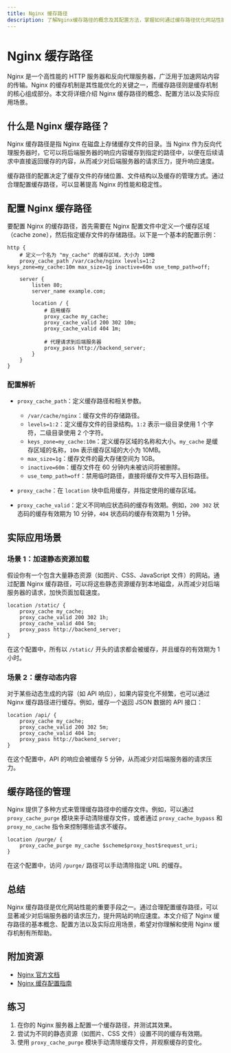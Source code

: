 ```yaml
---
title: Nginx 缓存路径
description: 了解Nginx缓存路径的概念及其配置方法，掌握如何通过缓存路径优化网站性能。
---
```


# Nginx 缓存路径

Nginx 是一个高性能的 HTTP 服务器和反向代理服务器，广泛用于加速网站内容的传输。Nginx 的缓存机制是其性能优化的关键之一，而缓存路径则是缓存机制的核心组成部分。本文将详细介绍 Nginx 缓存路径的概念、配置方法以及实际应用场景。

## 什么是 Nginx 缓存路径？

Nginx 缓存路径是指 Nginx 在磁盘上存储缓存文件的目录。当 Nginx 作为反向代理服务器时，它可以将后端服务器的响应内容缓存到指定的路径中，以便在后续请求中直接返回缓存的内容，从而减少对后端服务器的请求压力，提升响应速度。

缓存路径的配置决定了缓存文件的存储位置、文件结构以及缓存的管理方式。通过合理配置缓存路径，可以显著提高 Nginx 的性能和稳定性。

## 配置 Nginx 缓存路径

要配置 Nginx 的缓存路径，首先需要在 Nginx 配置文件中定义一个缓存区域（cache zone），然后指定缓存文件的存储路径。以下是一个基本的配置示例：

```nginx
http {
    # 定义一个名为 "my_cache" 的缓存区域，大小为 10MB
    proxy_cache_path /var/cache/nginx levels=1:2 keys_zone=my_cache:10m max_size=1g inactive=60m use_temp_path=off;

    server {
        listen 80;
        server_name example.com;

        location / {
            # 启用缓存
            proxy_cache my_cache;
            proxy_cache_valid 200 302 10m;
            proxy_cache_valid 404 1m;

            # 代理请求到后端服务器
            proxy_pass http://backend_server;
        }
    }
}
```

### 配置解析

- `proxy_cache_path`：定义缓存路径和相关参数。
  - `/var/cache/nginx`：缓存文件的存储路径。
  - `levels=1:2`：定义缓存文件的目录结构。`1:2` 表示一级目录使用 1 个字符，二级目录使用 2 个字符。
  - `keys_zone=my_cache:10m`：定义缓存区域的名称和大小。`my_cache` 是缓存区域的名称，`10m` 表示缓存区域的大小为 10MB。
  - `max_size=1g`：缓存文件的最大存储空间为 1GB。
  - `inactive=60m`：缓存文件在 60 分钟内未被访问将被删除。
  - `use_temp_path=off`：禁用临时路径，直接将缓存文件写入目标路径。

- `proxy_cache`：在 `location` 块中启用缓存，并指定使用的缓存区域。

- `proxy_cache_valid`：定义不同响应状态码的缓存有效期。例如，`200 302` 状态码的缓存有效期为 10 分钟，`404` 状态码的缓存有效期为 1 分钟。

## 实际应用场景

### 场景 1：加速静态资源加载

假设你有一个包含大量静态资源（如图片、CSS、JavaScript 文件）的网站。通过配置 Nginx 缓存路径，可以将这些静态资源缓存到本地磁盘，从而减少对后端服务器的请求，加快页面加载速度。

```nginx
location /static/ {
    proxy_cache my_cache;
    proxy_cache_valid 200 302 1h;
    proxy_cache_valid 404 5m;
    proxy_pass http://backend_server;
}
```

在这个配置中，所有以 `/static/` 开头的请求都会被缓存，并且缓存的有效期为 1 小时。

### 场景 2：缓存动态内容

对于某些动态生成的内容（如 API 响应），如果内容变化不频繁，也可以通过 Nginx 缓存路径进行缓存。例如，缓存一个返回 JSON 数据的 API 接口：

```nginx
location /api/ {
    proxy_cache my_cache;
    proxy_cache_valid 200 302 5m;
    proxy_cache_valid 404 1m;
    proxy_pass http://backend_server;
}
```

在这个配置中，API 的响应会被缓存 5 分钟，从而减少对后端服务器的请求压力。

## 缓存路径的管理

Nginx 提供了多种方式来管理缓存路径中的缓存文件。例如，可以通过 `proxy_cache_purge` 模块来手动清除缓存文件，或者通过 `proxy_cache_bypass` 和 `proxy_no_cache` 指令来控制哪些请求不缓存。

```nginx
location /purge/ {
    proxy_cache_purge my_cache $scheme$proxy_host$request_uri;
}
```

在这个配置中，访问 `/purge/` 路径可以手动清除指定 URL 的缓存。

## 总结

Nginx 缓存路径是优化网站性能的重要手段之一。通过合理配置缓存路径，可以显著减少对后端服务器的请求压力，提升网站的响应速度。本文介绍了 Nginx 缓存路径的基本概念、配置方法以及实际应用场景，希望对你理解和使用 Nginx 缓存机制有所帮助。

## 附加资源

- [Nginx 官方文档](https://nginx.org/en/docs/)
- [Nginx 缓存配置指南](https://www.nginx.com/resources/wiki/start/topics/examples/caching/)

## 练习

1. 在你的 Nginx 服务器上配置一个缓存路径，并测试其效果。
2. 尝试为不同的静态资源（如图片、CSS 文件）设置不同的缓存有效期。
3. 使用 `proxy_cache_purge` 模块手动清除缓存文件，并观察缓存的变化。
